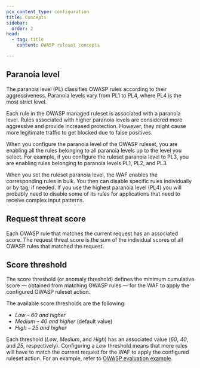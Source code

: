 ```yaml
---
pcx_content_type: configuration
title: Concepts
sidebar:
  order: 2
head:
  - tag: title
    content: OWASP ruleset concepts

---
```


## Paranoia level

The paranoia level (PL) classifies OWASP rules according to their aggressiveness. Paranoia levels vary from PL1 to PL4, where PL4 is the most strict level.

Each rule in the OWASP managed ruleset is associated with a paranoia level. Rules associated with higher paranoia levels are considered more aggressive and provide increased protection. However, they might cause more legitimate traffic to get blocked due to false positives.

When you configure the paranoia level of the OWASP ruleset, you are enabling all the rules belonging to all paranoia levels up to the level you select. For example, if you configure the ruleset paranoia level to PL3, you are enabling rules belonging to paranoia levels PL1, PL2, and PL3.

When you set the ruleset paranoia level, the WAF enables the corresponding rules in bulk. You then can disable specific rules individually or by tag, if needed. If you use the highest paranoia level (PL4) you will probably need to disable some of its rules for applications that need to receive complex input patterns.

## Request threat score

Each OWASP rule that matches the current request has an associated score. The request threat score is the sum of the individual scores of all OWASP rules that matched the request.

## Score threshold

The score threshold (or anomaly threshold) defines the minimum cumulative score — obtained from matching OWASP rules — for the WAF to apply the configured OWASP ruleset action.

The available score thresholds are the following:

* *Low – 60 and higher*
* *Medium – 40 and higher* (default value)
* *High – 25 and higher*

Each threshold (*Low*, *Medium*, and *High*) has an associated value (*60*, *40*, and *25*, respectively). Configuring a *Low* threshold means that more rules will have to match the current request for the WAF to apply the configured ruleset action. For an example, refer to [OWASP evaluation example](/waf/managed-rules/reference/owasp-core-ruleset/example/).
